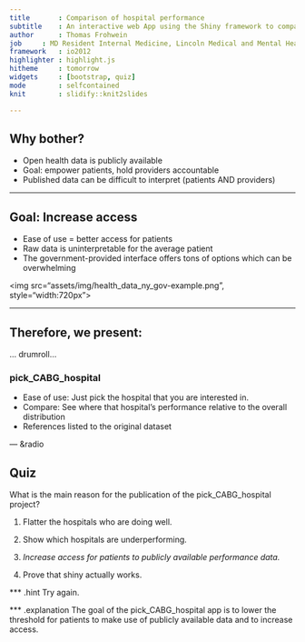 ```yaml
---
title		: Comparison of hospital performance
subtitle	: An interactive web App using the Shiny framework to compare the performance of New York State hospitals in coronary artery bypass graft (CABG) surgery 
author		: Thomas Frohwein
job		: MD Resident Internal Medicine, Lincoln Medical and Mental Health Center, Bronx, NY
framework	: io2012
highlighter	: highlight.js
hitheme		: tomorrow
widgets		: [bootstrap, quiz]
mode		: selfcontained
knit		: slidify::knit2slides

---
```


## Why bother?

* Open health data is publicly available
* Goal: empower patients, hold providers accountable
* Published data can be difficult to interpret (patients AND providers)

---

## Goal: Increase access

* Ease of use = better access for patients
* Raw data is uninterpretable for the average patient
* The government-provided interface offers tons of options which can be overwhelming

<img src="assets/img/health_data_ny_gov-example.png", style="width:720px">

---

## Therefore, we present:

... drumroll...

### pick_CABG_hospital

* Ease of use: Just pick the hospital that you are interested in.
* Compare: See where that hospital's performance relative to the overall distribution
* References listed to the original dataset

--- &radio

## Quiz

What is the main reason for the publication of the pick_CABG_hospital project?

1. Flatter the hospitals who are doing well.

2. Show which hospitals are underperforming.

3. _Increase access for patients to publicly available performance data._

4. Prove that shiny actually works.

*** .hint
Try again.

*** .explanation
The goal of the pick_CABG_hospital app is to lower the threshold for patients to make use of publicly available data and to increase access.
